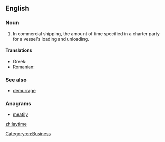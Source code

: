 ==English==

===Noun===
{{en-noun|~}}

# In commercial shipping, the amount of time specified in a charter party for a vessel's loading and unloading.

====Translations====
{{trans-top|amount of time specified in a charter party for a vessel's loading and unloading}}
* Greek: {{t+|el|σταλία|f|sc=Grek}}
* Romanian: {{t|ro|timp de stalii}}
{{trans-bottom}}

===See also===
* [[demurrage]]

===Anagrams===
* [[meatily#English|meatily]]

[[Category:en:Business]]

[[zh:laytime]]